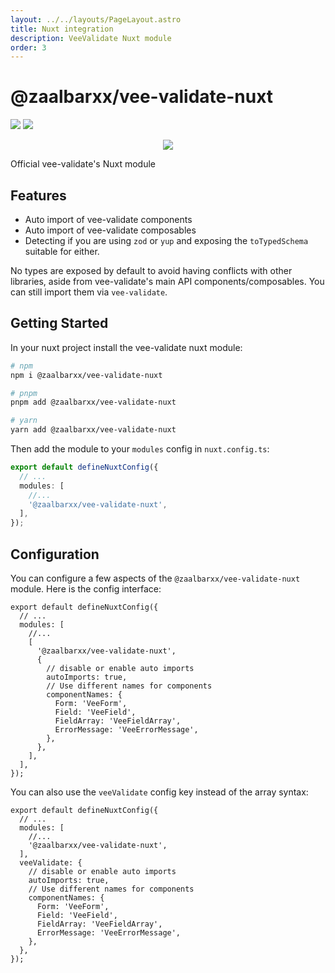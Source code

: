 ```yaml
---
layout: ../../layouts/PageLayout.astro
title: Nuxt integration
description: VeeValidate Nuxt module
order: 3
---
```



# @zaalbarxx/vee-validate-nuxt

<div class="mb-10 w-full flex items-center justify-center">
  <img class="h-40" src="https://github.com/logaretm/vee-validate/raw/main/logo.png" />

  <a class="ml-20" href="https://nuxt.com/" target="_blank">
    <img class="h-40" src="https://nuxt.com/assets/design-kit/logo/icon-green.svg" />
  </a>
</div>

<p align="center">
  <a href="https://github.com/sponsors/logaretm">
    <img src="https://sponsors.logaretm.com/sponsors.svg" />
  </a>
</p>

Official vee-validate's Nuxt module

## Features

- Auto import of vee-validate components
- Auto import of vee-validate composables
- Detecting if you are using `zod` or `yup` and exposing the `toTypedSchema` suitable for either.

<DocTip type="warn">

No types are exposed by default to avoid having conflicts with other libraries, aside from vee-validate's main API components/composables. You can still import them via `vee-validate`.

</DocTip>

## Getting Started

In your nuxt project install the vee-validate nuxt module:

```sh
# npm
npm i @zaalbarxx/vee-validate-nuxt

# pnpm
pnpm add @zaalbarxx/vee-validate-nuxt

# yarn
yarn add @zaalbarxx/vee-validate-nuxt
```

Then add the module to your `modules` config in `nuxt.config.ts`:

```ts
export default defineNuxtConfig({
  // ...
  modules: [
    //...
    '@zaalbarxx/vee-validate-nuxt',
  ],
});
```

## Configuration

You can configure a few aspects of the `@zaalbarxx/vee-validate-nuxt` module. Here is the config interface:

```ts{3-19}
export default defineNuxtConfig({
  // ...
  modules: [
    //...
    [
      '@zaalbarxx/vee-validate-nuxt',
      {
        // disable or enable auto imports
        autoImports: true,
        // Use different names for components
        componentNames: {
          Form: 'VeeForm',
          Field: 'VeeField',
          FieldArray: 'VeeFieldArray',
          ErrorMessage: 'VeeErrorMessage',
        },
      },
    ],
  ],
});
```

You can also use the `veeValidate` config key instead of the array syntax:

```ts{7-16}
export default defineNuxtConfig({
  // ...
  modules: [
    //...
    '@zaalbarxx/vee-validate-nuxt',
  ],
  veeValidate: {
    // disable or enable auto imports
    autoImports: true,
    // Use different names for components
    componentNames: {
      Form: 'VeeForm',
      Field: 'VeeField',
      FieldArray: 'VeeFieldArray',
      ErrorMessage: 'VeeErrorMessage',
    },
  },
});
```
